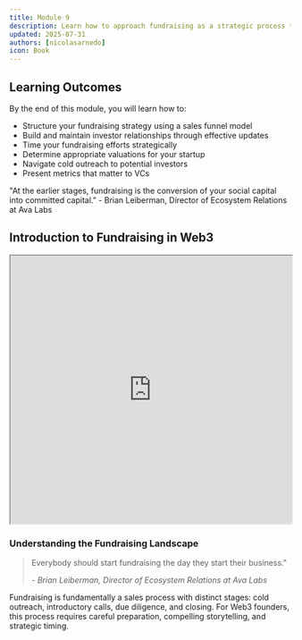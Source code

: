 ```yaml
---
title: Module 9
description: Learn how to approach fundraising as a strategic process to secure capital for your Web3 startup
updated: 2025-07-31
authors: [nicolasarnedo]
icon: Book
---
```


## Learning Outcomes

By the end of this module, you will learn how to:
- Structure your fundraising strategy using a sales funnel model
- Build and maintain investor relationships through effective updates
- Time your fundraising efforts strategically
- Determine appropriate valuations for your startup
- Navigate cold outreach to potential investors
- Present metrics that matter to VCs

<Callout type="quote">
"At the earlier stages, fundraising is the conversion of your social capital into committed capital." - Brian Leiberman, Director of Ecosystem Relations at Ava Labs
</Callout>

## Introduction to Fundraising in Web3

<div style={{ margin: '2rem 0' }}>
  <iframe 
    src="https://drive.google.com/file/d/1l4Cd1h7fGx18yHly4ms26ZO8JD9zxwAu/preview" 
    width="100%" 
    height="480" 
    allow="autoplay"
    style={{ border: 'none', borderRadius: '8px' }}
  ></iframe>
</div>

### Understanding the Fundraising Landscape

<blockquote className="quote-card">
  <p>Everybody should start fundraising the day they start their business."</p>
  <cite>- Brian Leiberman, Director of Ecosystem Relations at Ava Labs</cite>
</blockquote>

Fundraising is fundamentally a sales process with distinct stages: cold outreach, introductory calls, due diligence, and closing. For Web3 founders, this process requires careful preparation, compelling storytelling, and strategic timing.

